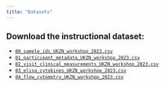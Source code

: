 ```yaml
---
title: "Datasets"
---
```


## Download the instructional dataset:

- [`00_sample_ids_UKZN_workshop_2023.csv`](datasets/instructional_dataset/00_sample_ids_UKZN_workshop_2023.csv)
- [`01_participant_metadata_UKZN_workshop_2023.csv`](datasets/instructional_dataset/01_participant_metadata_UKZN_workshop_2023.csv)
- [`02_visit_clinical_measurements_UKZN_workshop_2023.csv`](datasets/instructional_dataset/02_visit_clinical_measurements_UKZN_workshop_2023.csv)
- [`03_elisa_cytokines_UKZN_workshop_2023.csv`](datasets/instructional_dataset/03_elisa_cytokines_UKZN_workshop_2023.csv)
- [`04_flow_cytometry_UKZN_workshop_2023.csv`](datasets/instructional_dataset/04_flow_cytometry_UKZN_workshop_2023.csv)
